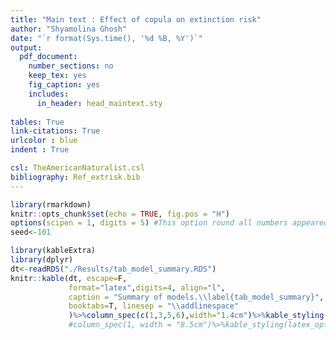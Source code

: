 ```yaml
---
title: "Main text : Effect of copula on extinction risk"
author: "Shyamolina Ghosh"
date: "`r format(Sys.time(), '%d %B, %Y')`"
output: 
  pdf_document:
    number_sections: no
    keep_tex: yes
    fig_caption: yes
    includes:
      in_header: head_maintext.sty
      
tables: True
link-citations: True
urlcolor : blue
indent : True

csl: TheAmericanNaturalist.csl
bibliography: Ref_extrisk.bib
---
```


\listoffigures
\listoftables


```r
library(rmarkdown)
knitr::opts_chunk$set(echo = TRUE, fig.pos = "H")
options(scipen = 1, digits = 5) #This option round all numbers appeared in the inline r code upto 5th digit
seed<-101
```




 <!--Generating maintext figures--> 
 
 <!--FIG : age structure model results : linear, nonlinear-->
\begin{figure}[!h]
\textbf{ \hspace{5.4 cm} (A) \hspace{4 cm} (B)} \\
\vspace{-0.9 cm}
\begin{center}
\includegraphics[width=5 cm]{./Results/age_str_results/extrisk_age_str_extremetail_linear.pdf}
\includegraphics[width=5 cm]{./Results/age_str_results/extrisk_age_str_extremetail_nonlinear_omg_100.pdf}\\
\caption{Extinction risk from single patch age structured model $(A)$ linear ($\Omega = \infty$) and $(B)$ nonlinear ($\Omega = 100$), fecundity of adults and survival of eggs have either extreme left or extreme right tail dependence, numsims=10000. \label{fig_extrisk_agestr}}
\end{center}
\end{figure}

<!--FIG :  summary : all nonlinear model results for local dispersion : extrisk vs. d-->
\begin{figure}[!h]
\begin{center}
\includegraphics[width=15 cm]{./Results/allmodel_ext_risk_local_disp.pdf}
\caption{For each of six nonlinear density-dependence models presented in Table \ref{tab_model_summary}, extinction risk varies as dispersion-rate ($d$) goes from $0$ to $0.5$ for local dispersal. Last two columns represent extinction risk calculated for bifurcation parameter $(r)$ taken from under-compensatory and over-compensatory regime of deterministic model analog.\label{fig_extrisk_allmodel_localdisp}}
\end{center}
\end{figure}


 <!--FIG : all nonlinear model results with d=0, extrisk vs. r-->
\begin{figure}[!h]
\begin{center}
\includegraphics[width=10 cm]{./Results/common_legend.pdf}\\
\includegraphics[width=5 cm]{./Results/ricker_scl_1/ricker_extrisk_d0.pdf}
\includegraphics[width=5 cm]{./Results/hassell_scl_1/hassell_extrisk_d0.pdf}\\
\vspace{-0.6 cm}
\includegraphics[width=5 cm]{./Results/msmith_scl_0.8/msmith_extrisk_d0.pdf}
\includegraphics[width=5 cm]{./Results/pennycuick_scl_1/pennycuick_extrisk_d0.pdf}\\
\vspace{-0.6 cm}
\includegraphics[width=5 cm]{./Results/verhulst_scl_0.6/verhulst_extrisk_d0.pdf}
\includegraphics[width=5 cm]{./Results/austinbrewer_scl_0.6/abrewer_extrisk_d0.pdf}\\
\caption{Extinction risk varies with bifurcation parameter $(r)$ for all nonlinear density-dependence models without dispersal, numsims=10000. \label{fig_extrisk_d0}}
\end{center}
\end{figure}
 

```r
library(kableExtra)
library(dplyr)
dt<-readRDS("./Results/tab_model_summary.RDS")
knitr::kable(dt, escape=F,
             format="latex",digits=4, align="l",
             caption = "Summary of models.\\label{tab_model_summary}",
             booktabs=T, linesep = "\\addlinespace"
             )%>%column_spec(c(1,3,5,6),width="1.4cm")%>%kable_styling(latex_options = "basic",position = "center")
             #column_spec(1, width = "8.5cm")%>%kable_styling(latex_options = "basic",position = "center")
```





